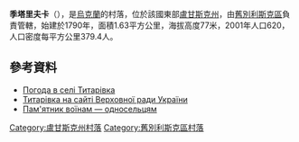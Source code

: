 {{coord|49|13|54|N|38|52|41|E|scale:100000|display=title}}

'''季塔里夫卡'''（{{lang-uk|Титарівка}}），是[[烏克蘭|烏克蘭]]的村落，位於該國東部[[盧甘斯克州|盧甘斯克州]]，由[[舊別利斯克區|舊別利斯克區]]負責管轄，始建於1790年，面積1.63平方公里，海拔高度77米，2001年人口620，人口密度每平方公里379.4人。

==參考資料==

* [http://weather.in.ua/ua/lyganskaja/26148 Погода в селі Титарівка] {{Wayback|url=http://weather.in.ua/ua/lyganskaja/26148 |date=20200805230232 }}
* [https://web.archive.org/web/20151222122821/http://w1.c1.rada.gov.ua/pls/z7502/A005?rf7571=18792 Титарівка на сайті Верховної ради України] {{ref-uk}}
* [http://bibliost.ucoz.ru/blog/pamjatnik_sovetskim_voinam_odnoselchanam_s_titarovka/2014-06-27-45 Пам'ятник воїнам — односельцям]{{Wayback|url=http://bibliost.ucoz.ru/blog/pamjatnik_sovetskim_voinam_odnoselchanam_s_titarovka/2014-06-27-45 |date=20160305231120 }}

{{DEFAULTSORT:Титарівка}}
[[Category:盧甘斯克州村落|Category:盧甘斯克州村落]]
[[Category:舊別利斯克區村落|Category:舊別利斯克區村落]]


{{Luhansk-geo-stub}}